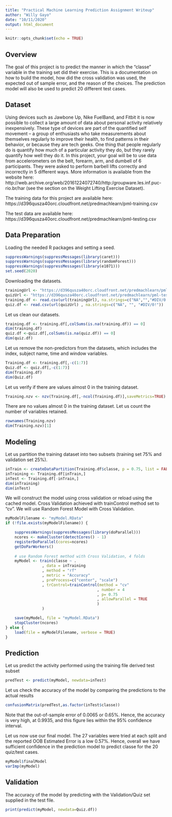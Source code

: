 ---
title: "Practical Machine Learning Prediction Assignment Writeup"
author: "Willy Gayo"
date: "10/11/2020"
output: html_document
---

```{r setup, include=FALSE}
knitr::opts_chunk$set(echo = TRUE)
```

## Overview

The goal of this project is to predict the manner in which the "classe" variable in the training set did their exercise. This is a documentation on how to build the model, how did the cross validation was used, the expected out of sample error, and the reason of the choices. The prediction model will also be used to predict 20 different test cases.


## Dataset

Using devices such as Jawbone Up, Nike FuelBand, and Fitbit it is now possible to collect a large amount of data about personal activity relatively inexpensively. These type of devices are part of the quantified self movement – a group of enthusiasts who take measurements about themselves regularly to improve their health, to find patterns in their behavior, or because they are tech geeks. One thing that people regularly do is quantify how much of a particular activity they do, but they rarely quantify how well they do it. In this project, your goal will be to use data from accelerometers on the belt, forearm, arm, and dumbell of 6 participants. They were asked to perform barbell lifts correctly and incorrectly in 5 different ways. More information is available from the website here: http://web.archive.org/web/20161224072740/http:/groupware.les.inf.puc-rio.br/har (see the section on the Weight Lifting Exercise Dataset).

The training data for this project are available here: https://d396qusza40orc.cloudfront.net/predmachlearn/pml-training.csv

The test data are available here: https://d396qusza40orc.cloudfront.net/predmachlearn/pml-testing.csv


## Data Preparation

Loading the needed R packages and setting a seed.

```{r}
suppressWarnings(suppressMessages(library(caret)))
suppressWarnings(suppressMessages(library(randomForest)))
suppressWarnings(suppressMessages(library(e1071)))
set.seed(2020)
```

Downloading the datasets.

```{r}
trainingUrl <- "https://d396qusza40orc.cloudfront.net/predmachlearn/pml-training.csv"
quizUrl <- "https://d396qusza40orc.cloudfront.net/predmachlearn/pml-testing.csv"
training.df <- read.csv(url(trainingUrl), na.strings=c("NA","","#DIV/0!"))
quiz.df <- read.csv(url(quizUrl) , na.strings=c("NA", "", "#DIV/0!"))
```

Let us clean our datasets.

```{r}
training.df <- training.df[,colSums(is.na(training.df)) == 0]
dim(training.df)
quiz.df <-quiz.df[,colSums(is.na(quiz.df)) == 0]
dim(quiz.df)
```

Let us remove the non-predictors from the datasets, which includes the index, subject name, time and window variables.

```{r}
Training.df <- training.df[,-c(1:7)]
Quiz.df <- quiz.df[,-c(1:7)]
dim(Training.df)
dim(Quiz.df)
```

Let us verify if there are values almost 0 in the training dataset.

```{r}
Training.nzv <- nzv(Training.df[,-ncol(Training.df)],saveMetrics=TRUE)
```

There are no values almost 0 in the training dataset. Let us count the number of variables retained.

```{r}
rownames(Training.nzv)
dim(Training.nzv)[1]
```


## Modeling

Let us partition the training dataset into two subsets (training set 75% and validation set 25%).

```{r}
inTrain <- createDataPartition(Training.df$classe, p = 0.75, list = FALSE)
inTraining <- Training.df[inTrain,]
inTest <- Training.df[-inTrain,]
dim(inTraining)
dim(inTest)
```

We will construct the model using cross validation or reload using the cached model. Cross Validation achieved with trainControl method set to “cv”. We will use Random Forest Model with Cross Validation.

```{r}
myModelFilename <- "myModel.RData"
if (!file.exists(myModelFilename)) {

    suppressWarnings(suppressMessages(library(doParallel)))
    ncores <- makeCluster(detectCores() - 1)
    registerDoParallel(cores=ncores)
    getDoParWorkers()    
    
    # use Random Forest method with Cross Validation, 4 folds
    myModel <- train(classe ~ .
                , data = inTraining
                , method = "rf"
                , metric = "Accuracy" 
                , preProcess=c("center", "scale")
                , trControl=trainControl(method = "cv"
                                        , number = 4
                                        , p= 0.75
                                        , allowParallel = TRUE 
                                        )
                )

    save(myModel, file = "myModel.RData")
    stopCluster(ncores)
} else {
    load(file = myModelFilename, verbose = TRUE)
}
```


## Prediction

Let us predict the activity performed using the training file derived test subset

```{r}
predTest <- predict(myModel, newdata=inTest)
```

Let us check the accuracy of the model by comparing the predictions to the actual results

```{r}
confusionMatrix(predTest,as.factor(inTest$classe))
```

Note that the out-of-sample error of 0.0065 or 0.65%. Hence, the accuracy is very high, at 0.9935, and this figure lies within the 95% confidence interval.

Let us now use our final model. The 27 variables were tried at each split and the reported OOB Estimated Error is a low 0.57%. Hence, overall we have sufficient confidence in the prediction model to predict classe for the 20 quiz/test cases.

```{r}
myModel$finalModel
varImp(myModel)
```

## Validation

The accuracy of the model by predicting with the Validation/Quiz set supplied in the test file.

```{r}
print(predict(myModel, newdata=Quiz.df))
```
